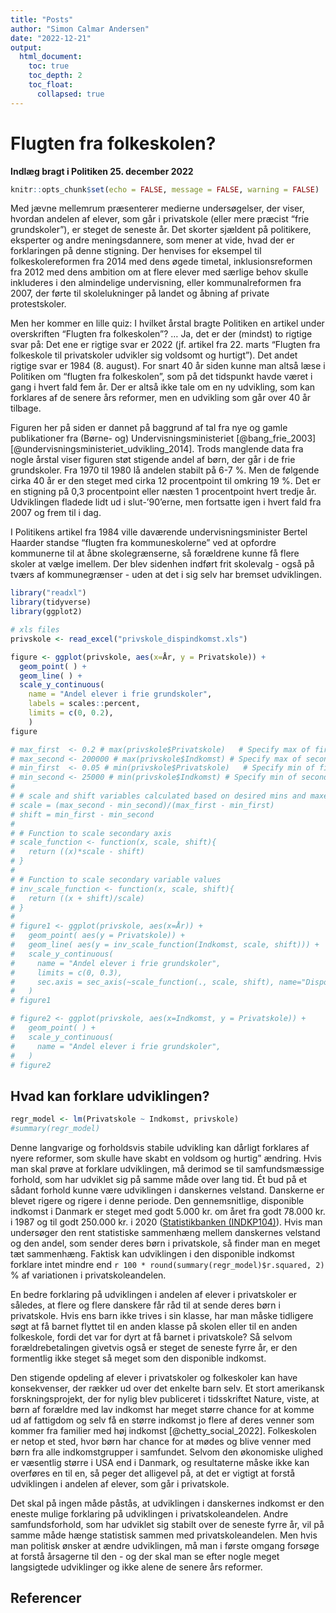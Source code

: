 ```yaml
---
title: "Posts"
author: "Simon Calmar Andersen"
date: "2022-12-21"
output: 
  html_document:
    toc: true
    toc_depth: 2
    toc_float:
      collapsed: true
---
```


#  Flugten fra folkeskolen?

**Indlæg bragt i Politiken 25. december 2022** 

```r
knitr::opts_chunk$set(echo = FALSE, message = FALSE, warning = FALSE)
```

Med jævne mellemrum præsenterer medierne undersøgelser, der viser, hvordan andelen af elever, som går i privatskole (eller mere præcist "frie grundskoler"), er steget de seneste år. Det skorter sjældent på politikere, eksperter og andre meningsdannere, som mener at vide, hvad der er forklaringen på denne stigning. Der henvises for eksempel til folkeskolereformen fra 2014 med dens øgede timetal, inklusionsreformen fra 2012 med dens ambition om at flere elever med særlige behov skulle inkluderes i den almindelige undervisning, eller kommunalreformen fra 2007, der førte til skolelukninger på landet og åbning af private protestskoler.

Men her kommer en lille quiz: I hvilket årstal bragte Politiken en artikel under overskriften "Flugten fra folkeskolen"? ... Ja, det er der (mindst) to rigtige svar på: Det ene er rigtige svar er 2022 (jf. artikel fra 22. marts "Flugten fra folkeskole til privatskoler udvikler sig voldsomt og hurtigt"). Det andet rigtige svar er 1984 (8. august). For snart 40 år siden kunne man altså læse i Politiken om "flugten fra folkeskolen", som på det tidspunkt havde været i gang i hvert fald fem år. Der er altså ikke tale om en ny udvikling, som kan forklares af de senere års reformer, men en udvikling som går over 40 år tilbage.

Figuren her på siden er dannet på baggrund af tal fra nye og gamle publikationer fra (Børne- og) Undervisningsministeriet [@bang_frie_2003] [@undervisningsministeriet_udvikling_2014]. Trods manglende data fra nogle årstal viser figuren støt stigende andel af børn, der går i de frie grundskoler. Fra 1970 til 1980 lå andelen stabilt på 6-7 %. Men de følgende cirka 40 år er den steget med cirka 12 procentpoint til omkring 19 %. Det er en stigning på 0,3 procentpoint eller næsten 1 procentpoint hvert tredje år. Udviklingen fladede lidt ud i slut-'90'erne, men fortsatte igen i hvert fald fra 2007 og frem til i dag.

I Politikens artikel fra 1984 ville daværende undervisningsminister Bertel Haarder standse "flugten fra kommuneskolerne" ved at opfordre kommunerne til at åbne skolegrænserne, så forældrene kunne få flere skoler at vælge imellem. Der blev sidenhen indført frit skolevalg - også på tværs af kommunegrænser - uden at det i sig selv har bremset udviklingen.

```r
library("readxl")
library(tidyverse)
library(ggplot2)

# xls files
privskole <- read_excel("privskole_dispindkomst.xls")

figure <- ggplot(privskole, aes(x=År, y = Privatskole)) +
  geom_point( ) +
  geom_line( ) +
  scale_y_continuous(
    name = "Andel elever i frie grundskoler",
    labels = scales::percent,
    limits = c(0, 0.2),
    )
figure

# max_first  <- 0.2 # max(privskole$Privatskole)   # Specify max of first y axis
# max_second <- 200000 # max(privskole$Indkomst) # Specify max of second y axis
# min_first  <- 0.05 # min(privskole$Privatskole)   # Specify min of first y axis
# min_second <- 25000 # min(privskole$Indkomst) # Specify min of second y axis
# 
# # scale and shift variables calculated based on desired mins and maxes
# scale = (max_second - min_second)/(max_first - min_first)
# shift = min_first - min_second
# 
# # Function to scale secondary axis
# scale_function <- function(x, scale, shift){
#   return ((x)*scale - shift)
# }
# 
# # Function to scale secondary variable values
# inv_scale_function <- function(x, scale, shift){
#   return ((x + shift)/scale)
# }
# 
# figure1 <- ggplot(privskole, aes(x=År)) + 
#   geom_point( aes(y = Privatskole)) +
#   geom_line( aes(y = inv_scale_function(Indkomst, scale, shift))) +
#   scale_y_continuous(
#     name = "Andel elever i frie grundskoler",
#     limits = c(0, 0.3),
#     sec.axis = sec_axis(~scale_function(., scale, shift), name="Disponibel indkomst", labels = scales::comma)
#   )
# figure1
```

```r
# figure2 <- ggplot(privskole, aes(x=Indkomst, y = Privatskole)) + 
#   geom_point( ) +
#   scale_y_continuous(
#     name = "Andel elever i frie grundskoler",
#   )
# figure2
```

## Hvad kan forklare udviklingen?

```r
regr_model <- lm(Privatskole ~ Indkomst, privskole)
#summary(regr_model)
```

Denne langvarige og forholdsvis stabile udvikling kan dårligt forklares af nyere reformer, som skulle have skabt en voldsom og hurtig" ændring. Hvis man skal prøve at forklare udviklingen, må derimod se til samfundsmæssige forhold, som har udviklet sig på samme måde over lang tid. Ét bud på et sådant forhold kunne være udviklingen i danskernes velstand. Danskerne er blevet rigere og rigere i denne periode. Den gennemsnitlige, disponible indkomst i Danmark er steget med godt 5.000 kr. om året fra godt 78.000 kr. i 1987 og til godt 250.000 kr. i 2020 ([Statistikbanken (INDKP104)](www.statistikbanken.dk)). Hvis man undersøger den rent statistiske sammenhæng mellem danskernes velstand og den andel, som sender deres børn i privatskole, så finder man en meget tæt sammenhæng. Faktisk kan udviklingen i den disponible indkomst forklare intet mindre end `r 100 * round(summary(regr_model)$r.squared, 2)` % af variationen i privatskoleandelen.

En bedre forklaring på udviklingen i andelen af elever i privatskoler er således, at flere og flere danskere får råd til at sende deres børn i privatskole. Hvis ens barn ikke trives i sin klasse, har man måske tidligere søgt at få barnet flyttet til en anden klasse på skolen eller til en anden folkeskole, fordi det var for dyrt at få barnet i privatskole? Så selvom forældrebetalingen givetvis også er steget de seneste fyrre år, er den formentlig ikke steget så meget som den disponible indkomst.

Den stigende opdeling af elever i privatskoler og folkeskoler kan have konsekvenser, der rækker ud over det enkelte barn selv. Et stort amerikansk forskningsprojekt, der for nylig blev publiceret i tidsskriftet Nature, viste, at børn af forældre med lav indkomst har meget større chance for at komme ud af fattigdom og selv få en større indkomst jo flere af deres venner som kommer fra familier med høj indkomst [@chetty_social_2022]. Folkeskolen er netop et sted, hvor børn har chance for at mødes og blive venner med børn fra alle indkomstgrupper i samfundet. Selvom den økonomiske ulighed er væsentlig større i USA end i Danmark, og resultaterne måske ikke kan overføres en til en, så peger det alligevel på, at det er vigtigt at forstå udviklingen i andelen af elever, som går i privatskole.

Det skal på ingen måde påstås, at udviklingen i danskernes indkomst er den eneste mulige forklaring på udviklingen i privatskoleandelen. Andre samfundsforhold, som har udviklet sig stabilt over de seneste fyrre år, vil på samme måde hænge statistisk sammen med privatskoleandelen. Men hvis man politisk ønsker at ændre udviklingen, må man i første omgang forsøge at forstå årsagerne til den - og der skal man se efter nogle meget langsigtede udviklinger og ikke alene de senere års reformer.

## Referencer 

